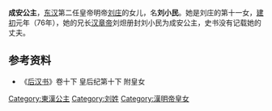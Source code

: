 {{東亞女性歷史人物
| 名稱=成安公主
| 身份=[[汉朝|汉朝]]公主
| 畫像=
| 說明=
| 姓=刘
| 名=小民
| 封爵=[[公主|公主]]
| 位號=
| 封號=成安公主
| 出生年=
| 逝世年=
| 諡號=
| 墳墓=
| 父親=[[汉明帝|汉明帝]][[刘庄|刘庄]]
| 同胞兄弟=
| 母親=
|}}


'''成安公主'''，[[东汉|东汉]]第二任皇帝明帝[[汉明帝|刘庄]]的女儿，名'''刘小民'''。她是刘庄的第十一女，[[建初_(东汉)|建初]]元年（76年），她的兄长[[汉章帝|汉章帝]]刘炟册封刘小民为成安公主，史书没有记载她的丈夫。

==参考资料==
*《[[后汉书|后汉书]]》卷十下 皇后纪第十下 附皇女

[[Category:東漢公主|Category:東漢公主]]
[[Category:刘姓|Category:刘姓]]
[[Category:漢明帝皇女|Category:漢明帝皇女]]